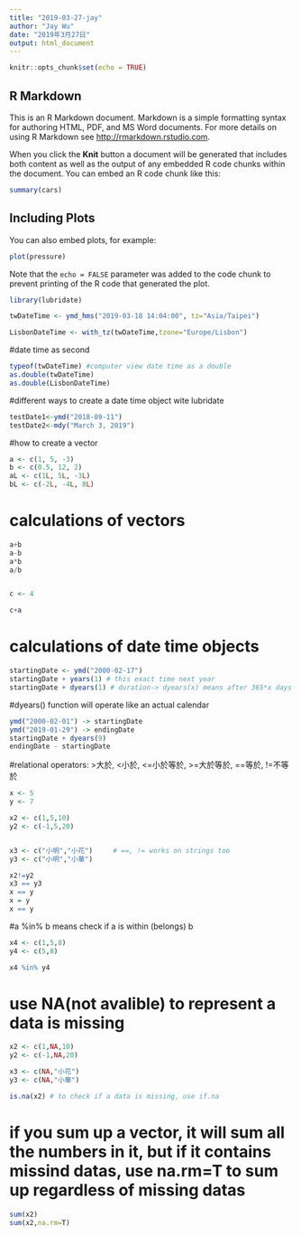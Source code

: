 ```yaml
---
title: "2019-03-27-jay"
author: "Jay Wu"
date: "2019年3月27日"
output: html_document
---
```



```r
knitr::opts_chunk$set(echo = TRUE)
```

## R Markdown

This is an R Markdown document. Markdown is a simple formatting syntax for authoring HTML, PDF, and MS Word documents. For more details on using R Markdown see <http://rmarkdown.rstudio.com>.

When you click the **Knit** button a document will be generated that includes both content as well as the output of any embedded R code chunks within the document. You can embed an R code chunk like this:

```r
summary(cars)
```

## Including Plots

You can also embed plots, for example:

```r
plot(pressure)
```

Note that the `echo = FALSE` parameter was added to the code chunk to prevent printing of the R code that generated the plot.



```r
library(lubridate)
```



```r
twDateTime <- ymd_hms("2019-03-18 14:04:00", tz="Asia/Taipei")
```



```r
LisbonDateTime <- with_tz(twDateTime,tzone="Europe/Lisbon")

```

#date time as second
```r
typeof(twDateTime) #computer view date time as a double
as.double(twDateTime)
as.double(LisbonDateTime)
```



#different ways to create a date time object wite lubridate
```r
testDate1<-ymd("2018-09-11")
testDate2<-mdy("March 3, 2019")

```

#how to create a vector
```r
a <- c(1, 5, -3)
b <- c(0.5, 12, 2)
aL <- c(1L, 5L, -3L) 
bL <- c(-2L, -4L, 8L)
```

# calculations of vectors
```r
a+b
a-b
a*b
a/b


c <- 4

c+a
```

# calculations of date time objects
```r
startingDate <- ymd("2000-02-17")
startingDate + years(1) # this exact time next year
startingDate + dyears(1) # duration-> dyears(x) means after 365*x days the difference between the two is caused by daylight saving
```

#dyears() function will operate like an actual calendar
```r
ymd("2000-02-01") -> startingDate
ymd("2019-01-29") -> endingDate
startingDate + dyears(9)
endingDate - startingDate
```


#relational operators: >大於, <小於, <=小於等於, >=大於等於, ==等於, !=不等於
```r
x <- 5
y <- 7

x2 <- c(1,5,10)
y2 <- c(-1,5,20)


x3 <- c("小明","小花")     # ==, != works on strings too
y3 <- c("小明","小華")

x2!=y2
x3 == y3
x == y
x = y
x == y
```
 
#a %in% b means check if a is within (belongs) b 
```r
x4 <- c(1,5,8)
y4 <- c(5,8)

x4 %in% y4
```



# use NA(not avalible) to represent a data is missing
```r
x2 <- c(1,NA,10)
y2 <- c(-1,NA,20)

x3 <- c(NA,"小花")
y3 <- c(NA,"小華")

is.na(x2) # to check if a data is missing, use if.na
```
# if you sum up a vector, it will sum all the numbers in it, but if it contains missind datas, use na.rm=T to sum up regardless of missing datas
```r
sum(x2)
sum(x2,na.rm=T)
```









